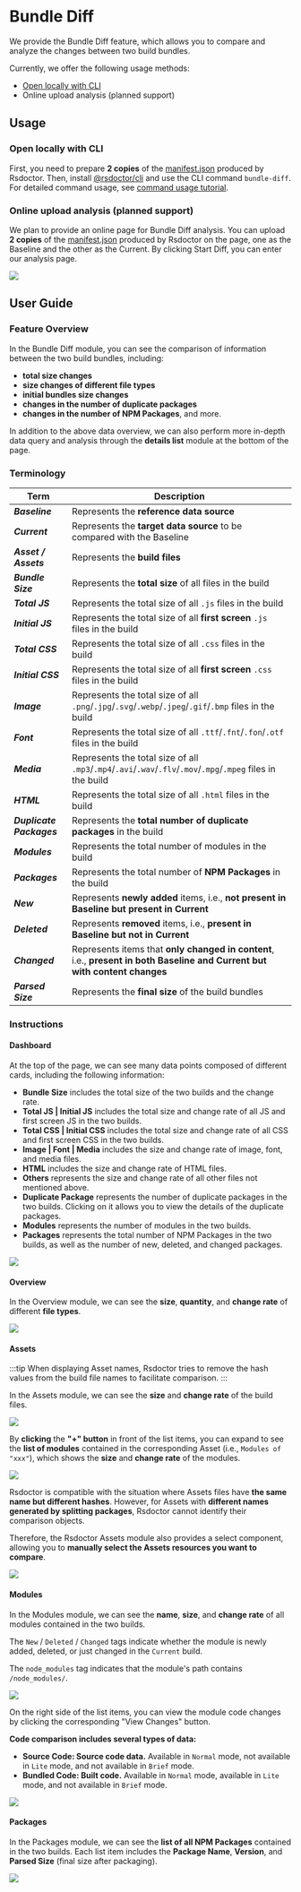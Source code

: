 # Bundle Diff


<Badge text="Version: 0.4.5" type="warning" />

We provide the Bundle Diff feature, which allows you to compare and analyze the changes between two build bundles.

Currently, we offer the following usage methods:

- [Open locally with CLI](/guide/start/cli)
- Online upload analysis (planned support)

## Usage

### Open locally with CLI

First, you need to prepare **2 copies** of the [manifest.json](/config/options/term#manifestjson) produced by Rsdoctor. Then, install [@rsdoctor/cli](/guide/start/cli#cli-tutorial) and use the CLI command `bundle-diff`. For detailed command usage, see [command usage tutorial](/guide/start/cli#bundle-diff-command).

### Online upload analysis (planned support)

We plan to provide an online page for Bundle Diff analysis. You can upload **2 copies** of the [manifest.json](/config/options/term#manifestjson) produced by Rsdoctor on the page, one as the Baseline and the other as the Current. By clicking Start Diff, you can enter our analysis page.

<img src="https://raw.githubusercontent.com/rspack-contrib/rstack-design-resources/51ae2fdf0635ebf52ef04a11f779314c64ef2fb6/others/assets/rsdoctor/bundle-diff.png" />

## User Guide

### Feature Overview

In the Bundle Diff module, you can see the comparison of information between the two build bundles, including:

- **total size changes**
- **size changes of different file types**
- **initial bundles size changes**
- **changes in the number of duplicate packages**
- **changes in the number of NPM Packages**, and more.

In addition to the above data overview, we can also perform more in-depth data query and analysis through the **details list** module at the bottom of the page.

### Terminology

| Term                             | Description                                                                                                                |
| -------------------------------- | -------------------------------------------------------------------------------------------------------------------------- |
| <b><i>Baseline</i></b>           | Represents the **reference data source**                                                                                   |
| <b><i>Current</i></b>            | Represents the **target data source** to be compared with the Baseline                                                     |
| <b><i>Asset / Assets</i></b>     | Represents the **build files**                                                                                             |
| <b><i>Bundle Size</i></b>        | Represents the **total size** of all files in the build                                                                    |
| <b><i>Total JS</i></b>           | Represents the total size of all `.js` files in the build                                                                  |
| <b><i>Initial JS</i></b>         | Represents the total size of all **first screen** `.js` files in the build                                                 |
| <b><i>Total CSS</i></b>          | Represents the total size of all `.css` files in the build                                                                 |
| <b><i>Initial CSS</i></b>        | Represents the total size of all **first screen** `.css` files in the build                                                |
| <b><i>Image</i></b>              | Represents the total size of all `.png`/`.jpg`/`.svg`/`.webp`/`.jpeg`/`.gif`/`.bmp` files in the build                     |
| <b><i>Font</i></b>               | Represents the total size of all `.ttf`/`.fnt`/`.fon`/`.otf` files in the build                                            |
| <b><i>Media</i></b>              | Represents the total size of all `.mp3`/`.mp4`/`.avi`/`.wav`/`.flv`/`.mov`/`.mpg`/`.mpeg` files in the build               |
| <b><i>HTML</i></b>               | Represents the total size of all `.html` files in the build                                                                |
| <b><i>Duplicate Packages</i></b> | Represents the **total number of duplicate packages** in the build                                                         |
| <b><i>Modules</i></b>            | Represents the total number of modules in the build                                                                        |
| <b><i>Packages</i></b>           | Represents the total number of **NPM Packages** in the build                                                               |
| <b><i>New</i></b>                | Represents **newly added** items, i.e., **not present in Baseline but present in Current**                                 |
| <b><i>Deleted</i></b>            | Represents **removed** items, i.e., **present in Baseline but not in Current**                                             |
| <b><i>Changed</i></b>            | Represents items that **only changed in content**, i.e., **present in both Baseline and Current but with content changes** |
| <b><i>Parsed Size</i></b>        | Represents the **final size** of the build bundles                                                                         |

### Instructions

#### Dashboard

At the top of the page, we can see many data points composed of different cards, including the following information:

- **Bundle Size** includes the total size of the two builds and the change rate.
- **Total JS | Initial JS** includes the total size and change rate of all JS and first screen JS in the two builds.
- **Total CSS | Initial CSS** includes the total size and change rate of all CSS and first screen CSS in the two builds.
- **Image | Font | Media** includes the size and change rate of image, font, and media files.
- **HTML** includes the size and change rate of HTML files.
- **Others** represents the size and change rate of all other files not mentioned above.
- **Duplicate Package** represents the number of duplicate packages in the two builds. Clicking on it allows you to view the details of the duplicate packages.
- **Modules** represents the number of modules in the two builds.
- **Packages** represents the total number of NPM Packages in the two builds, as well as the number of new, deleted, and changed packages.

<img src="https://raw.githubusercontent.com/rspack-contrib/rstack-design-resources/6c20c39a1dd576a513c2a7cb0fb0d2e162f63343/others/assets/rsdoctor/bundle-diff-cards.png" />

#### Overview

In the Overview module, we can see the **size**, **quantity**, and **change rate** of different **file types**.

<img src="https://raw.githubusercontent.com/rspack-contrib/rstack-design-resources/6c20c39a1dd576a513c2a7cb0fb0d2e162f63343/others/assets/rsdoctor/bundle-diff-all.png" />

#### Assets

:::tip
When displaying Asset names, Rsdoctor tries to remove the hash values from the build file names to facilitate comparison.
:::

In the Assets module, we can see the **size** and **change rate** of the build files.

<img src="https://raw.githubusercontent.com/rspack-contrib/rstack-design-resources/632e3087495b569de77a93235196fdacf09627d5/others/assets/rsdoctor/bundle-diff-assets-list.png" />

By **clicking** the **"+" button** in front of the list items, you can expand to see the **list of modules** contained in the corresponding Asset (i.e., `Modules of "xxx"`), which shows the **size** and **change rate** of the modules.

<img src="https://raw.githubusercontent.com/rspack-contrib/rstack-design-resources/632e3087495b569de77a93235196fdacf09627d5/others/assets/rsdoctor/bundle-diff-assets.png" />

Rsdoctor is compatible with the situation where Assets files have **the same name but different hashes**. However, for Assets with **different names generated by splitting packages**, Rsdoctor cannot identify their comparison objects.

Therefore, the Rsdoctor Assets module also provides a select component, allowing you to **manually select the Assets resources you want to compare**.

<img src="https://raw.githubusercontent.com/rspack-contrib/rstack-design-resources/6c20c39a1dd576a513c2a7cb0fb0d2e162f63343/others/assets/rsdoctor/bundle-diff-select-assets.png" />

#### Modules

In the Modules module, we can see the **name**, **size**, and **change rate** of all modules contained in the two builds.

The `New` / `Deleted` / `Changed` tags indicate whether the module is newly added, deleted, or just changed in the `Current` build.

The `node_modules` tag indicates that the module's path contains `/node_modules/`.

<img src="https://raw.githubusercontent.com/rspack-contrib/rstack-design-resources/632e3087495b569de77a93235196fdacf09627d5/others/assets/rsdoctor/bundle-diff-module-list.png" />

On the right side of the list items, you can view the module code changes by clicking the corresponding "View Changes" button.

**Code comparison includes several types of data:**

- **Source Code: Source code data.** Available in `Normal` mode, not available in `Lite` mode, and not available in `Brief` mode.
- **Bundled Code: Built code.** Available in `Normal` mode, available in `Lite` mode, and not available in `Brief` mode.

<img src="https://raw.githubusercontent.com/rspack-contrib/rstack-design-resources/632e3087495b569de77a93235196fdacf09627d5/others/assets/rsdoctor/bundle-diff-module-changes.png" />

#### Packages

In the Packages module, we can see the **list of all NPM Packages** contained in the two builds. Each list item includes the **Package Name**, **Version**, and **Parsed Size** (final size after packaging).

<img src="https://raw.githubusercontent.com/rspack-contrib/rstack-design-resources/632e3087495b569de77a93235196fdacf09627d5/others/assets/rsdoctor/bundle-diff-packages.png" />
